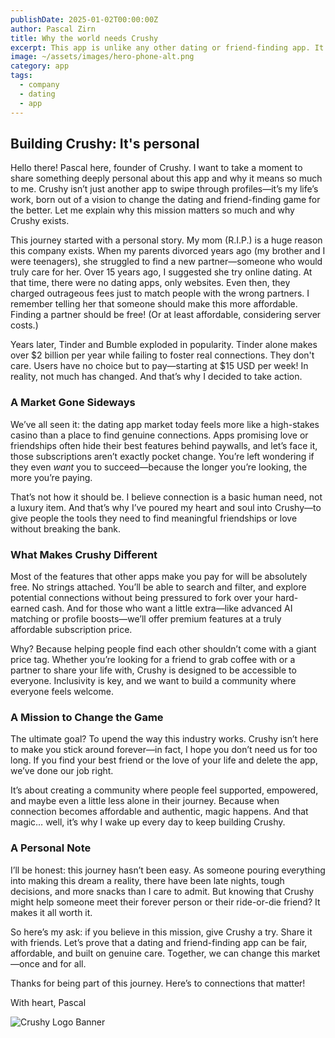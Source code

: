 ```yaml
---
publishDate: 2025-01-02T00:00:00Z
author: Pascal Zirn
title: Why the world needs Crushy
excerpt: This app is unlike any other dating or friend-finding app. It's a game changer. And here's why.
image: ~/assets/images/hero-phone-alt.png
category: app
tags:
  - company
  - dating
  - app
---
```




## Building Crushy: It's personal

Hello there! Pascal here, founder of Crushy. I want to take a moment to share something deeply personal about this app and why it means so much to me. Crushy isn’t just another app to swipe through profiles—it’s my life’s work, born out of a vision to change the dating and friend-finding game for the better. Let me explain why this mission matters so much and why Crushy exists.

This journey started with a personal story. My mom (R.I.P.) is a huge reason this company exists. When my parents divorced years ago (my brother and I were teenagers), she struggled to find a new partner—someone who would truly care for her. Over 15 years ago, I suggested she try online dating. At that time, there were no dating apps, only websites. Even then, they charged outrageous fees just to match people with the wrong partners. I remember telling her that someone should make this more affordable. Finding a partner should be free! (Or at least affordable, considering server costs.)

Years later, Tinder and Bumble exploded in popularity. Tinder alone makes over $2 billion per year while failing to foster real connections. They don't care. Users have no choice but to pay—starting at $15 USD per week! In reality, not much has changed. And that’s why I decided to take action.

### A Market Gone Sideways

We’ve all seen it: the dating app market today feels more like a high-stakes casino than a place to find genuine connections. Apps promising love or friendships often hide their best features behind paywalls, and let’s face it, those subscriptions aren’t exactly pocket change. You’re left wondering if they even *want* you to succeed—because the longer you’re looking, the more you’re paying.

That’s not how it should be. I believe connection is a basic human need, not a luxury item. And that’s why I’ve poured my heart and soul into Crushy—to give people the tools they need to find meaningful friendships or love without breaking the bank.

### What Makes Crushy Different

Most of the features that other apps make you pay for will be absolutely free. No strings attached. You’ll be able to search and filter, and explore potential connections without being pressured to fork over your hard-earned cash. And for those who want a little extra—like advanced AI matching or profile boosts—we’ll offer premium features at a truly affordable subscription price.

Why? Because helping people find each other shouldn’t come with a giant price tag. Whether you’re looking for a friend to grab coffee with or a partner to share your life with, Crushy is designed to be accessible to everyone. Inclusivity is key, and we want to build a community where everyone feels welcome.

### A Mission to Change the Game

The ultimate goal? To upend the way this industry works. Crushy isn’t here to make you stick around forever—in fact, I hope you don’t need us for too long. If you find your best friend or the love of your life and delete the app, we’ve done our job right.

It’s about creating a community where people feel supported, empowered, and maybe even a little less alone in their journey. Because when connection becomes affordable and authentic, magic happens. And that magic… well, it’s why I wake up every day to keep building Crushy.

### A Personal Note

I’ll be honest: this journey hasn’t been easy. As someone pouring everything into making this dream a reality, there have been late nights, tough decisions, and more snacks than I care to admit. But knowing that Crushy might help someone meet their forever person or their ride-or-die friend? It makes it all worth it.

So here’s my ask: if you believe in this mission, give Crushy a try. Share it with friends. Let’s prove that a dating and friend-finding app can be fair, affordable, and built on genuine care. Together, we can change this market—once and for all.

Thanks for being part of this journey. Here’s to connections that matter!

With heart,
Pascal

![Crushy Logo Banner](~/assets/images/banner.logo.crushy.png)
